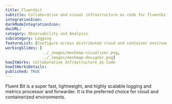 ```yaml
---
title: Fluentbit
subtitle: Collaborative and visual infrastructure as code for fluentbit-operator
integrationIcon: 
darkModeIntegrationIcon: 
docURL: 
category: Observability and Analysis
subcategory: Logging
featureList: [Configure across distributed cloud and container environments. ,Manage high availability with I/O handlers to store data for disaster recovery.,Granular management of data parsing and routing. Filtering and enrichment to optimize security and minimize cost.]
workingSlides: [
				../_images/meshmap-visualizer.png,
				../_images/meshmap-designer.png]
howItWorks: Collaborative Infrastructure as Code
howItWorksDetails: 
published: TRUE
---
```

Fluent Bit is a super fast, lightweight, and highly scalable logging and metrics processor and forwarder. It is the preferred choice for cloud and containerized environments.
